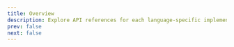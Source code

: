 ```yaml
---
title: Overview
description: Explore API references for each language-specific implementation of this library.
prev: false
next: false
---
```



<CardGrid>
  <LinkCard title="JS/TS" href="https://js.crowous.docs.literate.ink/"
    description="API reference for the package, generated by TypeDoc."
    target="_blank"
  />
  <LinkCard title="Rust" href="https://docs.rs/crowous/"
    description="API reference for the crate, generated by docs.rs."
    target="_blank"
  />
</CardGrid>
